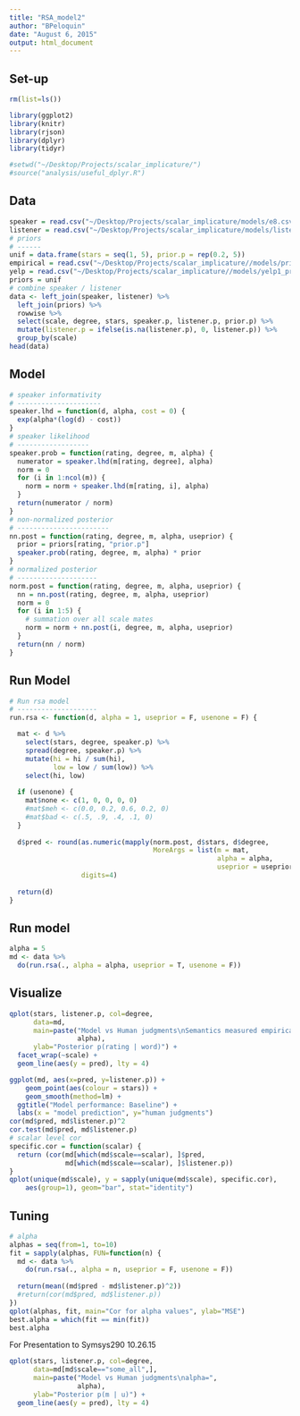 ```yaml
---
title: "RSA_model2"
author: "BPeloquin"
date: "August 6, 2015"
output: html_document
---
```


Set-up
------

```r
rm(list=ls())

library(ggplot2)
library(knitr)
library(rjson)
library(dplyr)
library(tidyr)

#setwd("~/Desktop/Projects/scalar_implicature/")
#source("analysis/useful_dplyr.R")
```

Data
----
```r
speaker = read.csv("~/Desktop/Projects/scalar_implicature/models/e8.csv")
listener = read.csv("~/Desktop/Projects/scalar_implicature/models/listener.csv")
# priors
# ------
unif = data.frame(stars = seq(1, 5), prior.p = rep(0.2, 5))
empirical = read.csv("~/Desktop/Projects/scalar_implicature//models/prior.csv")
yelp = read.csv("~/Desktop/Projects/scalar_implicature//models/yelp1_priors.csv")
priors = unif
# combine speaker / listener
data <- left_join(speaker, listener) %>%
  left_join(priors) %>%
  rowwise %>%
  select(scale, degree, stars, speaker.p, listener.p, prior.p) %>%
  mutate(listener.p = ifelse(is.na(listener.p), 0, listener.p)) %>%
  group_by(scale)
head(data)
```

Model
-----
```r
# speaker informativity
# ---------------------
speaker.lhd = function(d, alpha, cost = 0) {
  exp(alpha*(log(d) - cost))
}
# speaker likelihood
# ------------------
speaker.prob = function(rating, degree, m, alpha) {
  numerator = speaker.lhd(m[rating, degree], alpha)
  norm = 0
  for (i in 1:ncol(m)) {
    norm = norm + speaker.lhd(m[rating, i], alpha)
  }
  return(numerator / norm)
}
# non-normalized posterior
# -----------------------
nn.post = function(rating, degree, m, alpha, useprior) {
  prior = priors[rating, "prior.p"]
  speaker.prob(rating, degree, m, alpha) * prior
}
# normalized posterior
# --------------------
norm.post = function(rating, degree, m, alpha, useprior) {
  nn = nn.post(rating, degree, m, alpha, useprior)
  norm = 0
  for (i in 1:5) {
    # summation over all scale mates
    norm = norm + nn.post(i, degree, m, alpha, useprior)
  }
  return(nn / norm)
}  
```

Run Model
----------
```r
# Run rsa model
# --------------------
run.rsa <- function(d, alpha = 1, useprior = F, usenone = F) {

  mat <- d %>%
    select(stars, degree, speaker.p) %>%
    spread(degree, speaker.p) %>%
    mutate(hi = hi / sum(hi), 
           low = low / sum(low)) %>%
    select(hi, low)
  
  if (usenone) {
    mat$none <- c(1, 0, 0, 0, 0)
    #mat$meh <- c(0.0, 0.2, 0.6, 0.2, 0)
    #mat$bad <- c(.5, .9, .4, .1, 0)
  } 
  
  d$pred <- round(as.numeric(mapply(norm.post, d$stars, d$degree, 
                                    MoreArgs = list(m = mat, 
                                                    alpha = alpha, 
                                                    useprior = useprior))), 
                  digits=4)
  
  return(d)
} 
```

Run model
---------
```r
alpha = 5
md <- data %>%
  do(run.rsa(., alpha = alpha, useprior = T, usenone = F))
```

Visualize
---------
```r
qplot(stars, listener.p, col=degree, 
      data=md,
      main=paste("Model vs Human judgments\nSemantics measured empirically\nalpha=",
                 alpha),
      ylab="Posterior p(rating | word)") + 
  facet_wrap(~scale) + 
  geom_line(aes(y = pred), lty = 4)

ggplot(md, aes(x=pred, y=listener.p)) +
    geom_point(aes(colour = stars)) +
    geom_smooth(method=lm) +
  ggtitle("Model performance: Baseline") +
  labs(x = "model prediction", y="human judgments")
cor(md$pred, md$listener.p)^2
cor.test(md$pred, md$listener.p)
# scalar level cor
specific.cor = function(scalar) {
  return (cor(md[which(md$scale==scalar), ]$pred,
              md[which(md$scale==scalar), ]$listener.p))
}
qplot(unique(md$scale), y = sapply(unique(md$scale), specific.cor),
    aes(group=1), geom="bar", stat="identity")
```

Tuning
-------
```r
# alpha
alphas = seq(from=1, to=10)
fit = sapply(alphas, FUN=function(n) {
  md <- data %>%
    do(run.rsa(., alpha = n, useprior = F, usenone = F))
  
  return(mean((md$pred - md$listener.p)^2))
  #return(cor(md$pred, md$listener.p))
})
qplot(alphas, fit, main="Cor for alpha values", ylab="MSE")
best.alpha = which(fit == min(fit))
best.alpha
```


For Presentation to Symsys290 10.26.15
```r
qplot(stars, listener.p, col=degree, 
      data=md[md$scale=="some_all",],
      main=paste("Model vs Human judgments\nalpha=",
                 alpha),
      ylab="Posterior p(m | u)") +
  geom_line(aes(y = pred), lty = 4)
```

